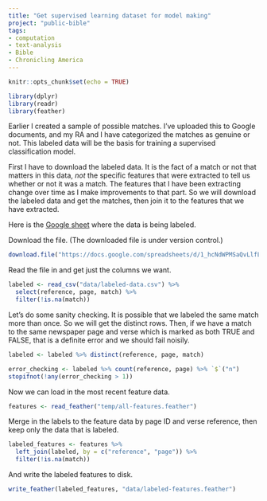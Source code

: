 ```yaml
---
title: "Get supervised learning dataset for model making"
project: "public-bible"
tags:
- computation
- text-analysis
- Bible
- Chronicling America
---
```


```r
knitr::opts_chunk$set(echo = TRUE)
```

```r
library(dplyr)
library(readr)
library(feather)
```

Earlier I created a sample of possible matches. I've uploaded this to Google documents, and my RA and I have categorized the matches as genuine or not. This labeled data will be the basis for training a supervised classification model.

First I have to download the labeled data. It is the fact of a match or not that matters in this data, *not* the specific features that were extracted to tell us whether or not it was a match. The features that I have been extracting change over time as I make improvements to that part. So we will download the labeled data and get the matches, then join it to the features that we have extracted.

Here is the [Google sheet](https://docs.google.com/spreadsheets/d/1_hcNdWPMSaQvLlfLZH2UEk5gMI9qkVJaATU5d79QAEM/edit?usp=sharing) where the data is being labeled.

Download the file. (The downloaded file is under version control.)

```r
download.file("https://docs.google.com/spreadsheets/d/1_hcNdWPMSaQvLlfLZH2UEk5gMI9qkVJaATU5d79QAEM/pub?gid=1028340440&single=true&output=csv", destfile = "data/labeled-data.csv")
```

Read the file in and get just the columns we want.

```r
labeled <- read_csv("data/labeled-data.csv") %>% 
  select(reference, page, match) %>% 
  filter(!is.na(match))
```

Let's do some sanity checking. It is possible that we labeled the same match more than once. So we will get the distinct rows. Then, if we have a match to the same newspaper page and verse which is marked as both TRUE and FALSE, that is a definite error and we should fail noisily.

```r
labeled <- labeled %>% distinct(reference, page, match)

error_checking <- labeled %>% count(reference, page) %>% `$`("n")
stopifnot(!any(error_checking > 1))
```

Now we can load in the most recent feature data.

```r
features <- read_feather("temp/all-features.feather")
```

Merge in the labels to the feature data by page ID and verse reference, then keep only the data that is labeled.

```r
labeled_features <- features %>% 
  left_join(labeled, by = c("reference", "page")) %>% 
  filter(!is.na(match))
```

And write the labeled features to disk.

```r
write_feather(labeled_features, "data/labeled-features.feather")
```
